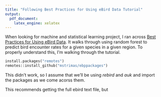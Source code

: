 ```yaml
---
title: "Following Best Practices for Using eBird Data Tutorial"
output: 
  pdf_document:
    latex_engine: xelatex
---
```


When looking for machine and statistical learning project, I ran across [Best Practices for Using eBird Data](https://cornelllabofornithology.github.io/ebird-best-practices/index.html). It walks through using random forest to predict bird encounter rates for a given species in a given region.  To properly understand this, I'm walking through the tutorial.

```e
install.packages("remotes")
remotes::install_github("mstrimas/ebppackages")
```

This didn't work, so I assume that we'll be using _rebird_ and _auk_ and import the packages as we come acorss them.

This recommends getting the full ebird text file, but 